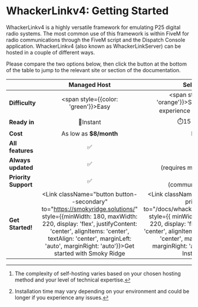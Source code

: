 
# WhackerLinkv4: Getting Started

WhackerLinkv4 is a highly versatile framework for emulating P25 digital radio systems.
The most common use of this framework is within FiveM for radio communications through the FiveM script and the Dispatch Console application.
WhackerLinkv4 (also known as WhackerLinkServer) can be hosted in a couple of different ways.

Please compare the two options below, then click the button at the bottom of the table to jump to the relevant site or section of the documentation.

<div align="center">

|                 | **Managed Host**                                                                 | **Self-Host**                                                                 |
|-----------------|:--------------------------------------------------------------------------------:|:-----------------------------------------------------------------------------:|
| **Difficulty**  | <span style={{color: 'green'}}>Easy</span>                                       | <span style={{color: 'orange'}}>Sysadmin/hosting experience recommended[^1]</span> |
| **Ready in**    | 🚀Instant                                                                          | ⏱️15-20 min[^2]                                                                 |
| **Cost**        | As low as **$8/month**                                                           | Free                                                                          |
| **All features**| ✅                                                                                | ✅                                                                             |
| **Always updated** | ✅                                                                            | ❌ <br />(requires manual updates)                                             |
| **Priority Support** | ✅                                                                          | ❌ <br />(community support)                                                   |
| **Get Started!**| <Link className="button button--secondary" to="https://smokyridge.solutions/" style={{minWidth: 180, maxWidth: 220, display: 'flex', justifyContent: 'center', alignItems: 'center', textAlign: 'center', marginLeft: 'auto', marginRight: 'auto'}}>Get started with Smoky Ridge</Link> | <Link className="button button--primary" to="/docs/whackerlink_v4/installation" style={{ minWidth: 180, maxWidth: 220, display: 'flex', justifyContent: 'center', alignItems: 'center', textAlign: 'center', marginLeft: 'auto', marginRight: 'auto' }}>Self-Host Installation</Link> |

</div>

[^1]: The complexity of self-hosting varies based on your chosen hosting method and your level of technical expertise.
[^2]: Installation time may vary depending on your environment and could be longer if you experience any issues.